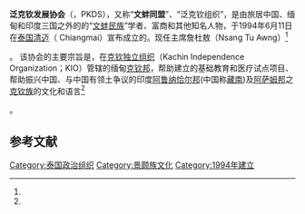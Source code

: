 {{orphan|time=2013-06-12T11:39:43+00:00}}
{{refimprove|time=2013-06-12T11:39:43+00:00}}
'''泛克钦发展协会'''（{{lang|en|Pan Kachin Development Society}}，PKDS），又称“'''文蚌同盟'''”、“泛克钦组织”，是由旅居中国、缅甸和印度三国之外的的“[[文蚌民族|文蚌民族]]”学者、富商和其他知名人物，于1994年6月11日在[[泰国|泰国]][[清迈|清迈]]（ Chiangmai）宣布成立的。现任主席詹杜敖（Nsang Tu Awng）<ref name="/Burma News International">{{cite news|author=KNG Correspondent|title=Kachin exiles demand secession if Burma govt rejects federalism|url=http://www.bnionline.net/index.php/news/kng/12443-kachin-exiles-demand-secession-if-burma-govt-rejects-federalism.html|accessdate=2012-01-10|newspaper=/Burma News International|date=2012-01-10|archive-date=2015-01-28|archive-url=https://web.archive.org/web/20150128201033/http://bnionline.net/index.php/news/kng/12443-kachin-exiles-demand-secession-if-burma-govt-rejects-federalism.html|dead-url=no}}</ref>。
该协会的主要宗旨是，在[[克钦独立组织|克钦独立组织]]（Kachin Independence Organization；KIO）管辖的缅甸[[克钦邦|克钦邦]]，帮助建立的基础教育和医疗试点项目、帮助振兴中国、与中国有领土争议的印度[[阿鲁纳恰尔邦|阿鲁纳恰尔邦]](中国称[[藏南地区|藏南]])及[[阿萨姆邦|阿萨姆邦]]之[[克钦族|克钦族]]的文化和语言<ref name="/burmatoday">{{cite news|author=KNG Correspondent|title=PAN KACHIN MADE CLOSED|url=http://burmatoday.net/burmatoday2003/2004/01/040129_pan%20kachin_kachin.htm|accessdate=2003/2004/01/040129|magazine=burmatoday|date=2003/2004/01/040129|archive-url=https://web.archive.org/web/20160304082819/http://burmatoday.net/burmatoday2003/2004/01/040129_pan%20kachin_kachin.htm|archive-date=2016-03-04|dead-url=yes}}</ref>。

==参考文献==
{{reflist}}

[[Category:泰国政治组织|Category:泰国政治组织]]
[[Category:景颇族文化|Category:景颇族文化]]
[[Category:1994年建立|Category:1994年建立]]